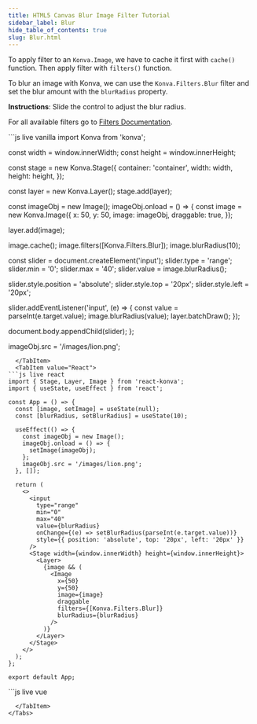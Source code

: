 ```yaml
---
title: HTML5 Canvas Blur Image Filter Tutorial
sidebar_label: Blur
hide_table_of_contents: true
slug: Blur.html
---
```


To apply filter to an `Konva.Image`, we have to cache it first with `cache()`
function. Then apply filter with `filters()` function.

To blur an image with Konva, we can use the `Konva.Filters.Blur` filter
and set the blur amount with the `blurRadius` property.

**Instructions**: Slide the control to adjust the blur radius.

For all available filters go to [Filters Documentation](/api/Konva.Filters.html).


<Tabs>
  <TabItem value="Vanilla" default>
```js live vanilla
import Konva from 'konva';

const width = window.innerWidth;
const height = window.innerHeight;

const stage = new Konva.Stage({
  container: 'container',
  width: width,
  height: height,
});

const layer = new Konva.Layer();
stage.add(layer);

const imageObj = new Image();
imageObj.onload = () => {
  const image = new Konva.Image({
    x: 50,
    y: 50,
    image: imageObj,
    draggable: true,
  });

  layer.add(image);

  image.cache();
  image.filters([Konva.Filters.Blur]);
  image.blurRadius(10);

  const slider = document.createElement('input');
  slider.type = 'range';
  slider.min = '0';
  slider.max = '40';
  slider.value = image.blurRadius();

  slider.style.position = 'absolute';
  slider.style.top = '20px';
  slider.style.left = '20px';

  slider.addEventListener('input', (e) => {
    const value = parseInt(e.target.value);
    image.blurRadius(value);
    layer.batchDraw();
  });

  document.body.appendChild(slider);
};

imageObj.src = '/images/lion.png';
```
  </TabItem>
  <TabItem value="React">
```js live react
import { Stage, Layer, Image } from 'react-konva';
import { useState, useEffect } from 'react';

const App = () => {
  const [image, setImage] = useState(null);
  const [blurRadius, setBlurRadius] = useState(10);

  useEffect(() => {
    const imageObj = new Image();
    imageObj.onload = () => {
      setImage(imageObj);
    };
    imageObj.src = '/images/lion.png';
  }, []);

  return (
    <>
      <input
        type="range"
        min="0"
        max="40"
        value={blurRadius}
        onChange={(e) => setBlurRadius(parseInt(e.target.value))}
        style={{ position: 'absolute', top: '20px', left: '20px' }}
      />
      <Stage width={window.innerWidth} height={window.innerHeight}>
        <Layer>
          {image && (
            <Image
              x={50}
              y={50}
              image={image}
              draggable
              filters={[Konva.Filters.Blur]}
              blurRadius={blurRadius}
            />
          )}
        </Layer>
      </Stage>
    </>
  );
};

export default App;
```
  </TabItem>
  <TabItem value="Vue">
```js live vue
<template>
  <div>
    <input
      type="range"
      min="0"
      max="40"
      :value="blurRadius"
      @input="handleSlider"
      style="position: absolute; top: 20px; left: 20px"
    />
    <v-stage :config="stageSize">
      <v-layer>
        <v-image
          v-if="image"
          :config="{
            x: 50,
            y: 50,
            image: image,
            draggable: true,
            filters: [Konva.Filters.Blur],
            blurRadius: blurRadius,
          }"
        />
      </v-layer>
    </v-stage>
  </div>
</template>

<script setup>
import { ref, onMounted } from 'vue';

const stageSize = {
  width: window.innerWidth,
  height: window.innerHeight,
};

const image = ref(null);
const blurRadius = ref(10);

const handleSlider = (e) => {
  blurRadius.value = parseInt(e.target.value);
};

onMounted(() => {
  const imageObj = new Image();
  imageObj.onload = () => {
    image.value = imageObj;
  };
  imageObj.src = '/images/lion.png';
});
</script>
```
  </TabItem>
</Tabs>

